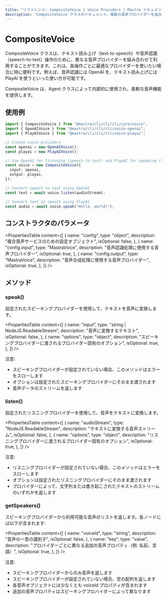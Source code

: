 ```yaml
---
title: "リファレンス: CompositeVoice | Voice Providers | Mastra ドキュメント"
description: "CompositeVoice クラスのドキュメント。複数の音声プロバイダーを組み合わせて、柔軟なテキスト読み上げおよび音声認識操作を可能にします。"
---
```


# CompositeVoice

CompositeVoice クラスは、テキスト読み上げ（text-to-speech）や音声認識（speech-to-text）操作のために、異なる音声プロバイダーを組み合わせて利用することができます。これは、各操作ごとに最適なプロバイダーを使いたい場合に特に便利です。例えば、音声認識には OpenAI を、テキスト読み上げには PlayAI を使うといった使い方が可能です。

CompositeVoice は、Agent クラスによって内部的に使用され、柔軟な音声機能を提供します。

## 使用例

```typescript
import { CompositeVoice } from "@mastra/cli/cli/cli/core/voice";
import { OpenAIVoice } from "@mastra/cli/cli/cli/voice-openai";
import { PlayAIVoice } from "@mastra/cli/cli/cli/voice-playai";

// Create voice providers
const openai = new OpenAIVoice();
const playai = new PlayAIVoice();

// Use OpenAI for listening (speech-to-text) and PlayAI for speaking (text-to-speech)
const voice = new CompositeVoice({
  input: openai,
  output: playai,
});

// Convert speech to text using OpenAI
const text = await voice.listen(audioStream);

// Convert text to speech using PlayAI
const audio = await voice.speak("Hello, world!");
```

## コンストラクタのパラメータ

<PropertiesTable
  content={[
    {
      name: "config",
      type: "object",
      description: "複合音声サービスのための設定オブジェクト",
      isOptional: false,
    },
    {
      name: "config.input",
      type: "MastraVoice",
      description: "音声認識処理に使用する音声プロバイダー",
      isOptional: true,
    },
    {
      name: "config.output",
      type: "MastraVoice",
      description: "音声合成処理に使用する音声プロバイダー",
      isOptional: true,
    },
  ]}
/>

## メソッド

### speak()

設定されたスピーキングプロバイダーを使用して、テキストを音声に変換します。

<PropertiesTable
  content={[
    {
      name: "input",
      type: "string | NodeJS.ReadableStream",
      description: "音声に変換するテキスト",
      isOptional: false,
    },
    {
      name: "options",
      type: "object",
      description:
        "スピーキングプロバイダーに渡されるプロバイダー固有のオプション",
      isOptional: true,
    },
  ]}
/>

注意:

- スピーキングプロバイダーが設定されていない場合、このメソッドはエラーをスローします
- オプションは設定されたスピーキングプロバイダーにそのまま渡されます
- 音声データのストリームを返します

### listen()

設定されたリスニングプロバイダーを使用して、音声をテキストに変換します。

<PropertiesTable
  content={[
    {
      name: "audioStream",
      type: "NodeJS.ReadableStream",
      description: "テキストに変換する音声ストリーム",
      isOptional: false,
    },
    {
      name: "options",
      type: "object",
      description:
        "リスニングプロバイダーに渡されるプロバイダー固有のオプション",
      isOptional: true,
    },
  ]}
/>

注意:

- リスニングプロバイダーが設定されていない場合、このメソッドはエラーをスローします
- オプションは設定されたリスニングプロバイダーにそのまま渡されます
- プロバイダーによって、文字列または書き起こされたテキストのストリームのいずれかを返します

### getSpeakers()

スピーキングプロバイダーから利用可能な音声のリストを返します。各ノードには以下が含まれます:

<PropertiesTable
  content={[
    {
      name: "voiceId",
      type: "string",
      description: "音声の一意の識別子",
      isOptional: false,
    },
    {
      name: "key",
      type: "value",
      description:
        "プロバイダーごとに異なる追加の音声プロパティ（例: 名前、言語）",
      isOptional: true,
    },
  ]}
/>

注意:

- スピーキングプロバイダーからのみ音声を返します
- スピーキングプロバイダーが設定されていない場合、空の配列を返します
- 各音声オブジェクトには少なくとも voiceId プロパティが含まれます
- 追加の音声プロパティはスピーキングプロバイダーによって異なります

